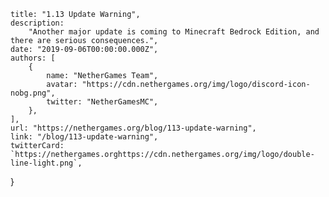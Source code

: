 	title: "1.13 Update Warning",
	description:
		"Another major update is coming to Minecraft Bedrock Edition, and there are serious consequences.",
	date: "2019-09-06T00:00:00.000Z",
	authors: [
		{
			name: "NetherGames Team",
			avatar: "https://cdn.nethergames.org/img/logo/discord-icon-nobg.png",
			twitter: "NetherGamesMC",
		},
	],
	url: "https://nethergames.org/blog/113-update-warning",
	link: "/blog/113-update-warning",
	twitterCard: `https://nethergames.orghttps://cdn.nethergames.org/img/logo/double-line-light.png`,
}
